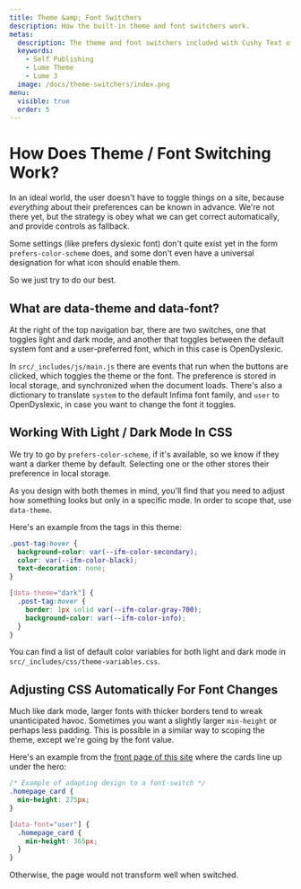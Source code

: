 ```yaml
---
title: Theme &amp; Font Switchers
description: How the built-in theme and font switchers work.
metas:
  description: The theme and font switchers included with Cushy Text offer convenience, comfort and additional content accessibility. 
  keywords:
    - Self Publishing
    - Lume Theme
    - Lume 3 
  image: /docs/theme-switchers/index.png
menu:
  visible: true
  order: 5
---
```


# How Does Theme / Font Switching Work?

In an ideal world, the user doesn't have to toggle things on a 
site, because _everything_ about their preferences can be known
in advance. We're not there yet, but the strategy is obey what
we can get correct automatically, and provide controls as 
fallback.

Some settings (like prefers dyslexic font) don't quite exist yet
in the form `prefers-color-scheme` does, and some don't even have
a universal designation for what icon should enable them.

So we just try to do our best. 

## What are data-theme and data-font? 

At the right of the top navigation bar, there are two switches, 
one that toggles light and dark mode, and another that toggles
between the default system font and a user-preferred font, which
in this case is OpenDyslexic.

In `src/_includes/js/main.js` there are events that run when the
buttons are clicked, which toggles the theme or the font. The 
preference is stored in local storage, and synchronized when the
document loads. There's also a dictionary to translate `system` to 
the default Infima font family, and `user` to OpenDyslexic, in
case you want to change the font it toggles.

## Working With Light / Dark Mode In CSS

We try to go by `prefers-color-scheme`, if it's available, so 
we know if they want a darker theme by default. Selecting one 
or the other stores their preference in local storage. 

As you design with both themes in mind, you'll find that you 
need to adjust how something looks but only in a specific mode.
In order to scope that, use `data-theme`. 

Here's an example from the tags in this theme:

```css 
.post-tag:hover {
  background-color: var(--ifm-color-secondary);
  color: var(--ifm-color-black);
  text-decoration: none;
}

[data-theme="dark"] {
  .post-tag:hover {
    border: 1px solid var(--ifm-color-gray-700);
    background-color: var(--ifm-color-info);
  }
}
```

You can find a list of default color variables for both light and
dark mode in `src/_includes/css/theme-variables.css`.

## Adjusting CSS Automatically For Font Changes

Much like dark mode, larger fonts with thicker borders tend to wreak
unanticipated havoc. Sometimes you want a slightly larger `min-height`
or perhaps less padding. This is possible in a similar way to scoping
the theme, except we're going by the font value.

Here's an example from the [front page of this site](/) where the cards
line up under the hero:

```css
/* Example of adapting design to a font-switch */
.homepage_card {
  min-height: 275px;
}

[data-font="user"] {
  .homepage_card {
    min-height: 365px;
  }
}
```

Otherwise, the page would not transform well when switched.
